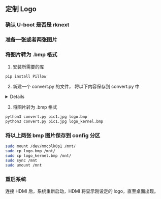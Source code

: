 ## 定制 Logo

### 确认 U-boot 是否是 rknext

### 准备一张或者两张图片

### 将图片转为 .bmp 格式

1. 安装所需要的库

```bash
pip install Pillow
```

2. 新建一个 convert.py 的文件， 将以下内容保存到 convert.py 中

<details>

    <summary>convert.py</summary>

```py

from PIL import Image
import os
import sys

class ImageConverter:
    def __init__(self, input_path, output_path):
        self.input_path = input_path
        self.output_path = output_path
        self.target_size = 0.5 * 1024 * 1024  # 0.5 MB in bytes (512 KB)

    def convert_to_bmp(self):
        with Image.open(self.input_path) as img:
            # Convert to RGB since BMP doesn't support transparency
            img = img.convert("RGB")

            # Resize the image if the file size exceeds 0.5 MB
            img = self.resize_to_fit(img)

            # Save as BMP
            img.save(self.output_path, format='BMP')

    def resize_to_fit(self, img):
        # Gradually reduce the size of the image until it fits within the target size
        while True:
            img.save(self.output_path, format='BMP')
            if os.path.getsize(self.output_path) <= self.target_size:
                break
            # Reduce the size by 10%
            width, height = img.size
            img = img.resize((int(width * 0.9), int(height * 0.9)), Image.ANTIALIAS)
        return img

def main(input_file, output_file):
    converter = ImageConverter(input_file, output_file)
    converter.convert_to_bmp()

if __name__ == "__main__":
    if len(sys.argv) != 3:
        print("Usage: python3 convert_logo.py <input.jpg> <output.bmp>")
    else:
        main(sys.argv[1], sys.argv[2])

```

</details>

3. 将图片转为 .bmp 格式

```bash
python3 convert.py pic1.jpg logo.bmp
python3 convert.py pic1.jpg logo_kernel.bmp
```

### 将以上两张 bmp 图片保存到 config 分区

```bash
sudo mount /dev/mmcblk0p1 /mnt/
sudo cp logo.bmp /mnt/
sudo cp logo_kernel.bmp /mnt/
sudo sync /mnt
sudo umount /mnt
```

### 重启系统

连接 HDMI 后，系统重新启动，HDMI 将显示刚设定的 logo，直至桌面出现。
